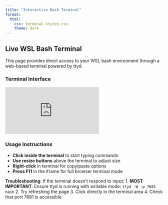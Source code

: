 ```yaml
---
title: "Interactive Bash Terminal"
format: 
  html:
    css: terminal-styles.css
    theme: dark
---
```


## Live WSL Bash Terminal

This page provides direct access to your WSL bash environment through a web-based terminal powered by ttyd.

### Terminal Interface

<div class="terminal-container" onclick="document.getElementById('terminal-iframe').focus()">
  <iframe 
    src="http://localhost:7681" 
    class="terminal-frame"
    id="terminal-iframe"
    title="Interactive Bash Terminal"
    sandbox="allow-same-origin allow-scripts allow-forms allow-pointer-lock allow-modals allow-popups"
    allow="clipboard-read; clipboard-write"
    frameborder="0">
  </iframe>
</div>

<script>
function resizeTerminal(size) {
  const iframe = document.getElementById('terminal-iframe');
  const container = document.querySelector('.terminal-container');
  
  switch(size) {
    case 'small':
      iframe.style.height = '300px';
      container.style.width = '80%';
      break;
    case 'medium':
      iframe.style.height = '500px';
      container.style.width = '90%';
      break;
    case 'large':
      iframe.style.height = '700px';
      container.style.width = '100%';
      break;
    case 'fullscreen':
      iframe.style.height = '80vh';
      container.style.width = '100vw';
      container.style.position = 'fixed';
      container.style.top = '0';
      container.style.left = '0';
      container.style.zIndex = '9999';
      break;
  }
}

// Enhanced focus handling
window.addEventListener('load', function() {
  const iframe = document.getElementById('terminal-iframe');
  
  iframe.focus();
  
  iframe.addEventListener('click', function() {
    this.focus();
  });
  
  iframe.onload = function() {
    try {
      this.contentWindow.focus();
    } catch(e) {
      console.log('Cannot focus iframe content due to cross-origin restrictions');
    }
  };
});
</script>

### Usage Instructions

- **Click inside the terminal** to start typing commands
- **Use resize buttons** above the terminal to adjust size  
- **Right-click** in terminal for copy/paste options
- **Press F11** in the iframe for full browser terminal mode

::: {.callout-warning}
**Troubleshooting**: If the terminal doesn't respond to input:
1. **MOST IMPORTANT**: Ensure ttyd is running with writable mode: `ttyd -W -p 7681 bash`
2. Try refreshing the page
3. Click directly in the terminal area
4. Check that port 7681 is accessible
:::
